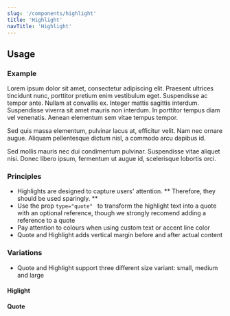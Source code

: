 ```yaml
---
slug: '/components/highlight'
title: 'Highlight'
navTitle: 'Highlight'
---
```




## Usage

### Example

<PlaygroundPreview>
  <p>Lorem ipsum dolor sit amet, consectetur adipiscing elit. Praesent ultrices tincidunt nunc, porttitor pretium enim vestibulum eget. Suspendisse ac tempor ante. Nullam at convallis ex. Integer mattis sagittis interdum. Suspendisse viverra sit amet mauris non interdum. In porttitor tempus diam vel venenatis. Aenean elementum sem vitae tempus tempor. </p>
  <Highlight text="You may select an highlight from the article to be displayed here. Select an excerpt that you want the user to pay attention to." />
  <p>Sed quis massa elementum, pulvinar lacus at, efficitur velit. Nam nec ornare augue. Aliquam pellentesque dictum nisl, a commodo arcu dapibus id.</p>
  <Highlight type="quote" text="Add an interesting quote here" reference="First name Last name. Title."/>
  <p>Sed mollis mauris nec dui condimentum pulvinar. Suspendisse vitae aliquet nisi. Donec libero ipsum, fermentum ut augue id, scelerisque lobortis orci.</p>
</PlaygroundPreview>

### Principles

- Highlights are designed to capture users' attention. ** Therefore, they should be used sparingly. **
- Use the prop `type="quote" ` to transform the highlight text into a quote with an optional reference, though we strongly recomend adding a reference to a quote
- Pay attention to colours when using custom text or accent line color
- Quote and Highlight adds vertical margin before and after actual content

### Variations

- Quote and Highlight support three different size variant: small, medium and large

#### Higlight 

<PlaygroundPreview>
  <Highlight text="You may select an highlight from the article to be displayed here. Select an excerpt that you want the user to pay attention to." variant="l"/>
  <Highlight text="You may select an highlight from the article to be displayed here. Select an excerpt that you want the user to pay attention to." />
  <Highlight text="You may select an highlight from the article to be displayed here. Select an excerpt that you want the user to pay attention to." variant="s"/>
</PlaygroundPreview>

#### Quote

<PlaygroundPreview>
  <Highlight text="Add an interesting quote here" variant="l" type="quote" reference="First name Last name. Title."/>
  <Highlight text="Add an interesting quote here" type="quote" reference="First name Last name. Title."/>
  <Highlight text="Add an interesting quote here" variant="s" type="quote" reference="First name Last name. Title."/>
</PlaygroundPreview>
